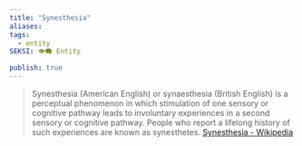```yaml
---
title: "Synesthesia"
aliases: 
tags:
  - entity
SEKSI: 👁️‍🗨️ Entity

publish: true
---
```



> Synesthesia (American English) or synaesthesia (British English) is a perceptual phenomenon in which stimulation of one sensory or cognitive pathway leads to involuntary experiences in a second sensory or cognitive pathway. People who report a lifelong history of such experiences are known as synesthetes.
> [Synesthesia - Wikipedia](https://en.wikipedia.org/wiki/Synesthesia)
